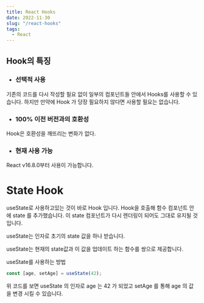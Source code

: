 ```yaml
---
title: React Hooks
date: 2022-11-30
slug: "/react-hooks"
tags:
  - React
---
```

## Hook의 특징
- ### 선택적 사용
기존의 코드를 다시 작성할 필요 없이 일부의 컴포넌트들 안에서 Hooks를 사용할 수 있습니다.
하지만 만약에 Hook 가 당장 필요하지 않다면 사용할 필요는 없습니다.

- ### 100% 이전 버전과의 호환성
Hook은 호환성을 깨뜨리는 변화가 없다.

- ### 현재 사용 가능
React v16.8.0부터 사용이 가능합니다.


# State Hook
useState로 사용하고있는 것이 바로 Hook 입니다.
Hook을 호출해 함수 컴포넌트 안에 state 를 추가했습니다.
이 state 컴포넌트가 다시 렌더링이 되어도 그대로 유지될 것입니다.

useState는 인자로 초기의 state 값을 하나 받습니다.

useState는 현재의 state값과 이 값을 업데이트 하는 함수를 쌍으로 제공합니다.

useState를 사용하는 방법

```js
const [age, setAge] = useState(42);
```

위 코드를 보면 useState 의 인자로 age 는 42 가 되었고 setAge 를 통해 age 의 값을 변경 시킬 수 있습니다.
